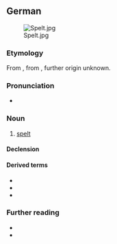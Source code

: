 ==German==
[[File:Spelt.jpg|thumb]]

===Etymology===
From {{inh|de|gmh|dinkel}}, from {{inh|de|goh|dinchel}}, further origin unknown.

===Pronunciation===
* {{audio|de|De-Dinkel.ogg|Audio}}

===Noun===
{{de-noun|m|Dinkels|Dinkel}}

# [[spelt]] {{gloss|a type of wheat, {{m|mul|Triticum spelta}}}}
#: {{syn|de|Spelt|Spelz}}

====Declension====
{{de-decl-noun-m|s|}}

====Derived terms====
* {{l|de|Dinkelbrot}}
* {{l|de|Sommerdinkel}}
* {{l|de|Winterdinkel}}

===Further reading===
* {{pedia|lang=de}}
* {{R:Duden}}

{{C|de|Grains}}